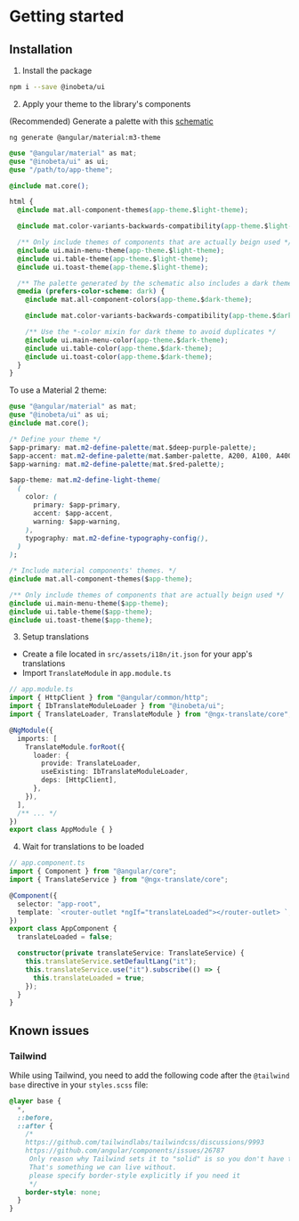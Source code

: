 
# Getting started

<Meta title="Getting started" />

## Installation

1. Install the package

```bash
npm i --save @inobeta/ui
```

2. Apply your theme to the library's components

(Recommended) Generate a palette with this [schematic](https://github.com/angular/components/blob/main/src/material/schematics/ng-generate/m3-theme/README.md)

```
ng generate @angular/material:m3-theme
```

```css
@use "@angular/material" as mat;
@use "@inobeta/ui" as ui;
@use "/path/to/app-theme";

@include mat.core();

html {
  @include mat.all-component-themes(app-theme.$light-theme);

  @include mat.color-variants-backwards-compatibility(app-theme.$light-theme);

  /** Only include themes of components that are actually beign used */
  @include ui.main-menu-theme(app-theme.$light-theme);
  @include ui.table-theme(app-theme.$light-theme);
  @include ui.toast-theme(app-theme.$light-theme);

  /** The palette generated by the schematic also includes a dark theme */
  @media (prefers-color-scheme: dark) {
    @include mat.all-component-colors(app-theme.$dark-theme);

    @include mat.color-variants-backwards-compatibility(app-theme.$dark-theme);

    /** Use the *-color mixin for dark theme to avoid duplicates */
    @include ui.main-menu-color(app-theme.$dark-theme);
    @include ui.table-color(app-theme.$dark-theme);
    @include ui.toast-color(app-theme.$dark-theme);
  }
}
```

To use a Material 2 theme:

```css
@use "@angular/material" as mat;
@use "@inobeta/ui" as ui;
@include mat.core();

/* Define your theme */
$app-primary: mat.m2-define-palette(mat.$deep-purple-palette);
$app-accent: mat.m2-define-palette(mat.$amber-palette, A200, A100, A400);
$app-warning: mat.m2-define-palette(mat.$red-palette);

$app-theme: mat.m2-define-light-theme(
  (
    color: (
      primary: $app-primary,
      accent: $app-accent,
      warning: $app-warning,
    ),
    typography: mat.m2-define-typography-config(),
  )
);

/* Include material components' themes. */
@include mat.all-component-themes($app-theme);

/** Only include themes of components that are actually beign used */
@include ui.main-menu-theme($app-theme);
@include ui.table-theme($app-theme);
@include ui.toast-theme($app-theme);
```

3. Setup translations

- Create a file located in `src/assets/i18n/it.json` for your app's translations
- Import `TranslateModule` in `app.module.ts`

```typescript
// app.module.ts
import { HttpClient } from "@angular/common/http";
import { IbTranslateModuleLoader } from "@inobeta/ui";
import { TranslateLoader, TranslateModule } from "@ngx-translate/core";

@NgModule({
  imports: [
    TranslateModule.forRoot({
      loader: {
        provide: TranslateLoader,
        useExisting: IbTranslateModuleLoader,
        deps: [HttpClient],
      },
    }),
  ],
  /** ... */
})
export class AppModule { }
```

4. Wait for translations to be loaded

```typescript
// app.component.ts
import { Component } from "@angular/core";
import { TranslateService } from "@ngx-translate/core";

@Component({
  selector: "app-root",
  template: `<router-outlet *ngIf="translateLoaded"></router-outlet> `,
})
export class AppComponent {
  translateLoaded = false;

  constructor(private translateService: TranslateService) {
    this.translateService.setDefaultLang("it");
    this.translateService.use("it").subscribe(() => {
      this.translateLoaded = true;
    });
  }
}
```

## Known issues

### Tailwind

While using Tailwind, you need to add the following code after the `@tailwind base` directive in your `styles.scss` file:

```scss
@layer base {
  *,
  ::before,
  ::after {
    /*
    https://github.com/tailwindlabs/tailwindcss/discussions/9993
    https://github.com/angular/components/issues/26787
     Only reason why Tailwind sets it to "solid" is so you don't have to specify border style together with "border[-x]" class.
     That's something we can live without.
     please specify border-style explicitly if you need it
     */
    border-style: none;
  }
}
```